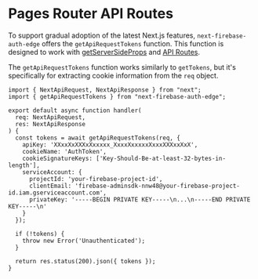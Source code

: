 # Pages Router API Routes

To support gradual adoption of the latest Next.js features, `next-firebase-auth-edge` offers the `getApiRequestTokens` function. This function is designed to work with [getServerSideProps](/docs/usage/get-server-side-props) and [API Routes](https://nextjs.org/docs/pages/building-your-application/routing/api-routes).

The `getApiRequestTokens` function works similarly to `getTokens`, but it's specifically for extracting cookie information from the `req` object.

```tsx
import { NextApiRequest, NextApiResponse } from "next";
import { getApiRequestTokens } from "next-firebase-auth-edge";

export default async function handler(
  req: NextApiRequest,
  res: NextApiResponse
) {
  const tokens = await getApiRequestTokens(req, {
    apiKey: 'XXxxXxXXXxXxxxxx_XxxxXxxxxxXxxxXXXxxXxX',
    cookieName: 'AuthToken',
    cookieSignatureKeys: ['Key-Should-Be-at-least-32-bytes-in-length'],
    serviceAccount: {
      projectId: 'your-firebase-project-id',
      clientEmail: 'firebase-adminsdk-nnw48@your-firebase-project-id.iam.gserviceaccount.com',
      privateKey: '-----BEGIN PRIVATE KEY-----\n...\n-----END PRIVATE KEY-----\n'
    }
  });

  if (!tokens) {
    throw new Error('Unauthenticated');
  }

  return res.status(200).json({ tokens });
}
```

